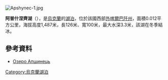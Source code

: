 [[Image:Apshynec-1.jpg|right]]
<!-- 檔案不存在 [[Image:Apshynec-2.jpg|right]] -->
{{coord|48|16|49|N|24|9|23|E|display=title}}

'''阿普什涅齊湖'''（{{lang-uk|Апшинець}}），是[[烏克蘭|烏克蘭]]的[[湖泊|湖泊]]，位於該國西部[[外喀爾巴阡州|外喀爾巴阡州]]，面積0.012平方公里，海拔高度1,487米，長126米、寬100米，最大水深3.3米，該湖在冬季結冰。

==參考資料==
* [http://www.karpaty.com.ua/?chapter=3&item=101 Озеро Апшинець] {{Wayback|url=http://www.karpaty.com.ua/?chapter=3&item=101 |date=20160407080825 }}

{{Ukraine-geo-stub}}
[[Category:烏克蘭湖泊|Category:烏克蘭湖泊]]